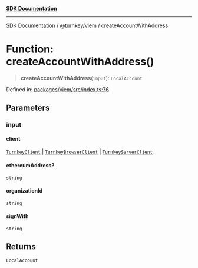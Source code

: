 [**SDK Documentation**](../../../README.mdx)

***

[SDK Documentation](../../../packages.mdx) / [@turnkey/viem](../README.mdx) / createAccountWithAddress

# Function: createAccountWithAddress()

> **createAccountWithAddress**(`input`): `LocalAccount`

Defined in: [packages/viem/src/index.ts:76](https://github.com/tkhq/sdk/blob/e1b1a69bdd608320aaf03cc2dbbf68dc0c52b28d/packages/viem/src/index.ts#L76)

## Parameters

### input

#### client

[`TurnkeyClient`](../../http/classes/TurnkeyClient.mdx) \| [`TurnkeyBrowserClient`](../../sdk-browser/index/classes/TurnkeyBrowserClient.mdx) \| [`TurnkeyServerClient`](../../sdk-server/classes/TurnkeyServerClient.mdx)

#### ethereumAddress?

`string`

#### organizationId

`string`

#### signWith

`string`

## Returns

`LocalAccount`
